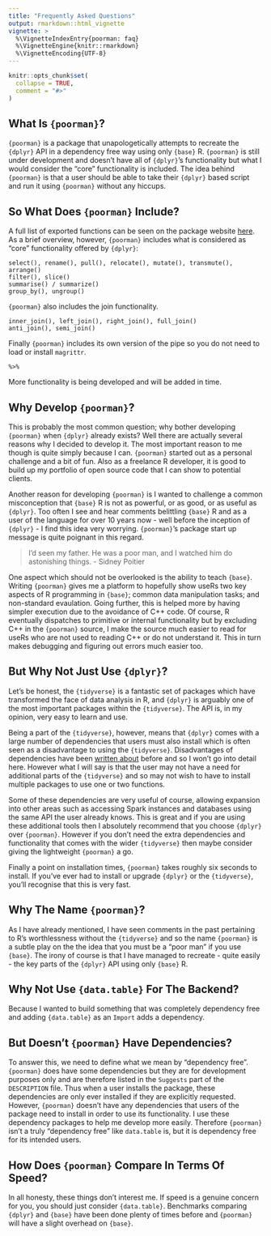 ```yaml
---
title: "Frequently Asked Questions"
output: rmarkdown::html_vignette
vignette: >
  %\VignetteIndexEntry{poorman: faq}
  %\VignetteEngine{knitr::rmarkdown}
  %\VignetteEncoding{UTF-8}
---
```


```r
knitr::opts_chunk$set(
  collapse = TRUE,
  comment = "#>"
)
```

## What Is `{poorman}`?

`{poorman}` is a package that unapologetically attempts to recreate the `{dplyr}` API in a dependency free way using only `{base}` R. `{poorman}` is still under development and doesn’t have all of `{dplyr}`’s functionality but what I would consider the "core" functionality is included. The idea behind `{poorman}` is that a user should be able to take their `{dplyr}` based script and run it using `{poorman}` without any hiccups.

## So What Does `{poorman}` Include?

A full list of exported functions can be seen on the package website [here](). As a brief overview, however, `{poorman}` includes what is considered as "core" functionality offered by `{dplyr}`:

```
select(), rename(), pull(), relocate(), mutate(), transmute(), arrange()
filter(), slice()
summarise() / summarize()
group_by(), ungroup()
```

`{poorman}` also includes the join functionality.

```
inner_join(), left_join(), right_join(), full_join()
anti_join(), semi_join()
```

Finally `{poorman}` includes its own version of the pipe so you do not need to load or install `magrittr`.

```
%>%
```

More functionality is being developed and will be added in time.

## Why Develop `{poorman}`?

This is probably the most common question; why bother developing `{poorman}` when `{dplyr}` already exists? Well there are actually several reasons why I decided to develop it. The most important reason to me though is quite simply because I can. `{poorman}` started out as a personal challenge and a bit of fun. Also as a freelance R developer, it is good to build up my portfolio of open source code that I can show to potential clients.

Another reason for developing `{poorman}` is I wanted to challenge a common misconception that `{base}` R is not as powerful, or as good, or as useful as `{dplyr}`. Too often I see and hear comments belittling `{base}` R and as a user of the language for over 10 years now - well before the inception of `{dplyr}` - I find this idea very worrying. `{poorman}`'s package start up message is quite poignant in this regard.

> I’d seen my father. He was a poor man, and I watched him do astonishing things. - Sidney Poitier

One aspect which should not be overlooked is the ability to teach `{base}`. Writing `{poorman}` gives me a platform to hopefully show useRs two key aspects of R programming in `{base}`; common data manipulation tasks; and non-standard evaulation. Going further, this is helped more by having simpler execution due to the avoidance of C++ code. Of course, R eventually dispatches to primitive or internal functionality but by excluding C++ in the `{poorman}` source, I make the source much easier to read for useRs who are not used to reading C++ or do not understand it. This in turn makes debugging and figuring out errors much easier too.

## But Why Not Just Use `{dplyr}`?

Let's be honest, the `{tidyverse}` is a fantastic set of packages which have transformed the face of data analysis in R, and `{dplyr}` is arguably one of the most important packages within the `{tidyverse}`. The API is, in my opinion, very easy to learn and use.

Being a part of the `{tidyverse}`, however, means that `{dplyr}` comes with a large number of dependencies that users must also install which is often seen as a disadvantage to using the `{tidyverse}`. Disadvantages of dependencies have been [written about](http://dirk.eddelbuettel.com/blog/2018/02/28/#017_dependencies) before and so I won't go into detail here. However what I will say is that the user may not have a need for additional parts of the `{tidyverse}` and so may not wish to have to install multiple packages to use one or two functions.

Some of these dependencies are very useful of course, allowing expansion into other areas such as accessing Spark instances and databases using the same API the user already knows. This is great and if you are using these additional tools then I absolutely recommend that you choose `{dplyr}` over `{poorman}`. However if you don't need the extra dependencies and functionality that comes with the wider `{tidyverse}` then maybe consider giving the lightweight `{poorman}` a go.

Finally a point on installation times, `{poorman}` takes roughly six seconds to install. If you've ever had to install or upgrade `{dplyr}` or the `{tidyverse}`, you'll recognise that this is very fast.

## Why The Name `{poorman}`?

As I have already mentioned, I have seen comments in the past pertaining to R's worthlessness without the `{tidyverse}` and so the name `{poorman}` is a subtle play on the the idea that you must be a "poor man" if you use `{base}`. The irony of course is that I have managed to recreate - quite easily - the key parts of the `{dplyr}` API using only `{base}` R.

## Why Not Use `{data.table}` For The Backend?

Because I wanted to build something that was completely dependency free and adding `{data.table}` as an `Import` adds a dependency.

## But Doesn't `{poorman}` Have Dependencies?

To answer this, we need to define what we mean by "dependency free". `{poorman}` does have some dependencies but they are for development purposes only and are therefore listed in the `Suggests` part of the `DESCRIPTION` file. Thus when a user installs the package, these dependencies are only ever installed if they are explicitly requested. However, `{poorman}` doesn't have any dependencies that users of the package need to install in order to use its functionality. I use these dependency packages to help me develop more easily. Therefore `{poorman}` isn't a truly "dependency free" like `data.table` is, but it is dependency free for its intended users.

## How Does `{poorman}` Compare In Terms Of Speed?

In all honesty, these things don't interest me. If speed is a genuine concern for you, you should just consider `{data.table}`. Benchmarks comparing `{dplyr}` and `{base}` have been done plenty of times before and `{poorman}` will have a slight overhead on `{base}`.

